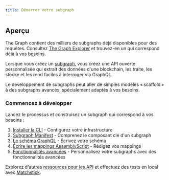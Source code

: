 ```yaml
---
title: Démarrer votre subgraph
---
```


## Aperçu

The Graph contient des milliers de subgraphs déjà disponibles pour des requêtes. Consultez [The Graph Explorer](https://thegraph.com/explorer) et trouvez-en un qui correspond déjà à vos besoins.

Lorsque vous créez un [subgraph](/subgraphs/developing/subgraphs/), vous créez une API ouverte personnalisée qui extrait des données d'une blockchain, les traite, les stocke et les rend faciles à interroger via GraphQL.

Le développement de subgraphs peut aller de simples modèles « scaffold » à des subgraphs avancés, spécialement adaptés à vos besoins.

### Commencez à développer

Lancez le processus et construisez un subgraph qui correspond à vos besoins :

1. [Installer la CLI](/subgraphs/developing/creating/install-the-cli/) - Configurez votre infrastructure
2. [Subgraph Manifest](/subgraphs/developing/creating/subgraph-manifest/) - Comprenez le composant clé d'un subgraph
3. [Le schéma GraphQL](/subgraphs/developing/creating/ql-schema/) - Écrivez votre schéma
4. [Écrire les mappings AssemblyScript](/subgraphs/developing/creating/assemblyscript-mappings/) - Rédigez vos mappings
5. [Fonctionnalités avancées](/subgraphs/developing/creating/advanced/) - Personnalisez votre subgraphs avec des fonctionnalités avancées

Explorez d'autres [ressources pour les API](/subgraphs/developing/creating/graph-ts/README/) et effectuez des tests en local avec [Matchstick](/subgraphs/developing/creating/unit-testing-framework/).
